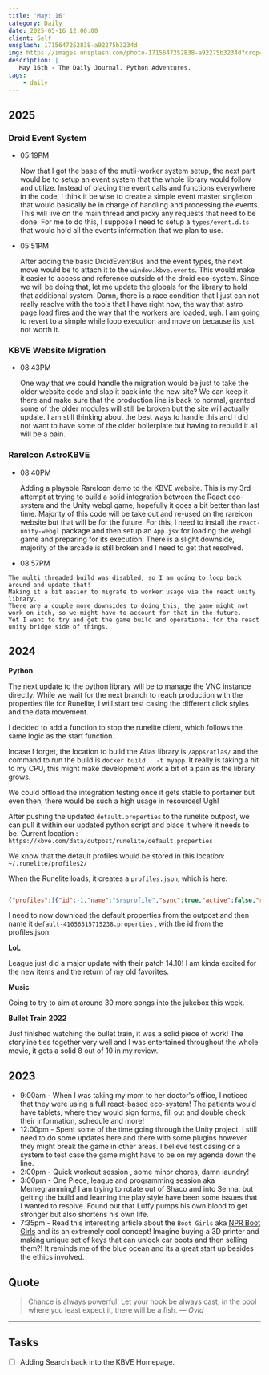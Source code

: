 ```yaml
---
title: 'May: 16'
category: Daily
date: 2025-05-16 12:00:00
client: Self
unsplash: 1715647252838-a92275b3234d
img: https://images.unsplash.com/photo-1715647252838-a92275b3234d?crop=entropy&cs=srgb&fm=jpg&ixid=MnwzNjM5Nzd8MHwxfHJhbmRvbXx8fHx8fHx8fDE2ODE3NDg2ODY&ixlib=rb-4.0.3&q=85
description: |
   May 16th - The Daily Journal. Python Adventures.
tags:
    - daily
---
```


## 2025

### Droid Event System

-   05:19PM

    Now that I got the base of the mutli-worker system setup, the next part would be to setup an event system that the whole library would follow and utilize.
    Instead of placing the event calls and functions everywhere in the code, I think it be wise to create a simple event master singleton that would basically be in charge of handling and processing the events.
    This will live on the main thread and proxy any requests that need to be done.
    For me to do this, I suppose I need to setup a `types/event.d.ts` that would hold all the events information that we plan to use.
    

-   05:51PM

    After adding the basic DroidEventBus and the event types, the next move would be to attach it to the `window.kbve.events`.
    This would make it easier to access and reference outside of the droid eco-system.
    Since we will be doing that, let me update the globals for the library to hold that additional system.
    Damn, there is a race condition that I just can not really resolve with the tools that I have right now, the way that astro page load fires and the way that the workers are loaded, ugh.
    I am going to revert to a simple while loop execution and move on because its just not worth it.

### KBVE Website Migration

-   08:43PM

    One way that we could handle the migration would be just to take the older website code and slap it back into the new site?
    We can keep it there and make sure that the production line is back to normal, granted some of the older modules will still be broken but the site will actually update.
    I am still thinking about the best ways to handle this and I did not want to have some of the older boilerplate but having to rebuild it all will be a pain.

### RareIcon AstroKBVE

-   08:40PM

    Adding a playable RareIcon demo to the KBVE website.
    This is my 3rd attempt at trying to build a solid integration between the React eco-system and the Unity webgl game, hopefully it goes a bit better than last time.
    Majority of this code will be take out and re-used on the rareicon website but that will be for the future.
    For this, I need to install the `react-unity-webgl` package and then setup an `App.jsx` for loading the webgl game and preparing for its execution.
    There is a slight downside, majority of the arcade is still broken and I need to get that resolved.

-    08:57PM

    The multi threaded build was disabled, so I am going to loop back around and update that!
    Making it a bit easier to migrate to worker usage via the react unity library.
    There are a couple more downsides to doing this, the game might not work on itch, so we might have to account for that in the future.
    Yet I want to try and get the game build and operational for the react unity bridge side of things.

## 2024

**Python**

The next update to the python library will be to manage the VNC instance directly.
While we wait for the next branch to reach production with the properties file for Runelite, I will start test casing the different click styles and the data movement.

I decided to add a function to stop the runelite client, which follows the same logic as the start function.

Incase I forget, the location to build the Atlas library is `/apps/atlas/` and the command to run the build is `docker build . -t myapp`.
It really is taking a hit to my CPU, this might make development work a bit of a pain as the library grows.

We could offload the integration testing once it gets stable to portainer but even then, there would be such a high usage in resources! Ugh!

After pushing the updated `default.properties` to the runelite outpost, we can pull it within our updated python script and place it where it needs to be.
Current location : `https://kbve.com/data/outpost/runelite/default.properties`

We know that the default profiles would be stored in this location: `~/.runelite/profiles2/` 

When the Runelite loads, it creates a `profiles.json`, which is here: 

```json

{"profiles":[{"id":-1,"name":"$rsprofile","sync":true,"active":false,"rev":-1,"defaultForRsProfiles":[]},{"id":41056315715238,"name":"default","sync":false,"active":true,"rev":-1,"defaultForRsProfiles":[]}]}

```

I need to now download the default.properties from the outpost and then name it `default-41056315715238.properties` , with the id from the profiles.json.

**LoL**

League just did a major update with their patch 14.10!
I am kinda excited for the new items and the return of my old favorites.

**Music**

Going to try to aim at around 30 more songs into the jukebox this week.


**Bullet Train 2022**

Just finished watching the bullet train, it was a solid piece of work!
The storyline ties together very well and I was entertained throughout the whole movie, it gets a solid 8 out of 10 in my review.

## 2023

- 9:00am - When I was taking my mom to her doctor's office, I noticed that they were using a full react-based eco-system! The patients would have tablets, where they would sign forms, fill out and double check their information, schedule and more!
- 12:00pm - Spent some of the time going through the Unity project. I still need to do some updates here and there with some plugins however they might break the game in other areas. I believe test casing or a system to test case the game might have to be on my agenda down the line.
- 2:00pm - Quick workout session , some minor chores, damn laundry! 
- 3:00pm - One Piece, league and programming session aka Memegramming! I am trying to rotate out of Shaco and into Senna, but getting the build and learning the play style have been some issues that I wanted to resolve. Found out that Luffy pumps his own blood to get stronger but also shortens his own life.
- 7:35pm - Read this interesting article about the `Boot Girls` aka [NPR Boot Girls](https://www.npr.org/2023/05/16/1176175801/boot-girls-atlanta-private-parking-enforcement) and its an extremely cool concept! Imagine buying a 3D printer and making unique set of keys that can unlock car boots and then selling them?! It reminds me of the blue ocean and its a great start up besides the ethics involved. 

## Quote

> Chance is always powerful. Let your hook be always cast; in the pool where you least expect it, there will be a fish.
> — <cite>Ovid</cite>

---

## Tasks

- [ ] Adding Search back into the KBVE Homepage.